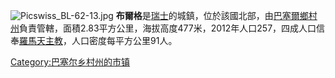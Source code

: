 [[Image:Picswiss_BL-62-13.jpg|right]]
'''布爾格'''是[[瑞士|瑞士]]的城鎮，位於該國北部，由[[巴塞爾鄉村州|巴塞爾鄉村州]]負責管轄，面積2.83平方公里，海拔高度477米，2012年人口257，四成人口信奉[[羅馬天主教|羅馬天主教]]，人口密度每平方公里91人。

{{Switzerland-geo-stub}}
{{commonscat}}
{{coord|display=title}}
{{normdaten}}
{{DEFAULTSORT:burg}}
[[Category:巴塞尔乡村州的市镇|Category:巴塞尔乡村州的市镇]]